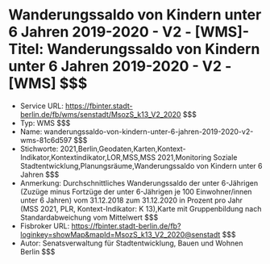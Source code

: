 # Wanderungssaldo von Kindern unter 6 Jahren 2019-2020 - V2 - [WMS]- Titel: Wanderungssaldo von Kindern unter 6 Jahren 2019-2020 - V2 - [WMS] $$$
- Service URL: https://fbinter.stadt-berlin.de/fb/wms/senstadt/MsozS_k13_V2_2020 $$$
- Typ: WMS $$$
- Name: wanderungssaldo-von-kindern-unter-6-jahren-2019-2020-v2-wms-81c6d597 $$$
- Stichworte: 2021,Berlin,Geodaten,Karten,Kontext-Indikator,Kontextindikator,LOR,MSS,MSS 2021,Monitoring Soziale Stadtentwicklung,Planungsräume,Wanderungssaldo von Kindern unter 6 Jahren $$$
- Anmerkung: Durchschnittliches Wanderungssaldo der unter 6-Jährigen (Zuzüge minus Fortzüge der unter 6-Jährigen je 100 Einwohner/innen unter 6 Jahren) vom 31.12.2018 zum 31.12.2020 in Prozent pro Jahr (MSS 2021, PLR, Kontext-Indikator: K 13),Karte mit Gruppenbildung nach Standardabweichung vom Mittelwert $$$
- Fisbroker URL: https://fbinter.stadt-berlin.de/fb?loginkey=showMap&mapId=MsozS_k13_V2_2020@senstadt $$$
- Autor: Senatsverwaltung für Stadtentwicklung, Bauen und Wohnen Berlin $$$
